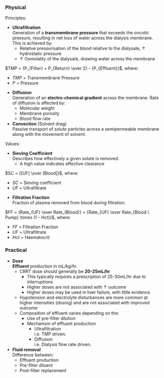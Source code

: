 ### Physical

Principles:

* **Ultrafiltration**\
Generation of a **transmembrane pressure** that exceeds the oncotic pressure, resulting in net loss of water across the dialysis membrane. This is achieved by:
	* Relative pressurisation of the blood relative to the dialysate, ↑ hydrostatic pressure
	* ↑ Osmolality of the dialysate, drawing water across the membrane

:::column-margin
$TMP = {P_{Filter} + P_{Return} \over 2} - {P_{Effluent}}$, where:

* $TMP$ = Transmembrane Pressure
* $P$ = Pressure
:::

* **Diffusion**\
Generation of an **electro-chemical gradient** across the membrane. Rate of diffusion is affected by:
	* Molecular weight
	* Membrane porosity
	* Blood flow rate
* **Convection** (Solvent drag)\
Passive transport of sol*ute* particles across a semipermeable membrane along with the movement of sol*vent*.


Values:

* **Sieving Coefficient**\
Describes how effectively a given solute is removed.
	* A high value indicates effective clearance

:::column-margin
$SC = {[UF] \over [Blood]}$, where:

* $SC$ = Sieving coefficient
* $UF$ = Ultrafiltrate
:::

* **Filtration Fraction**\
Fraction of plasma removed from blood during filtration.	

:::column-margin
$FF = {Rate_{UF} \over Rate_{Blood}} = {Rate_{UF} \over Rate_{Blood \ Pump} \times (1 - Hct)}$, where:

* $FF$ = Filtration Fraction
* $UF$ = Ultrafiltrate
* $Hct$ = Haematocrit
:::


### Practical

* **Dose**\
**Effluent** production in mL/kg/hr.
	* CRRT dose should generally be **20-25mL/hr**\
		* This typically requires a prescription of 25-30mL/hr due to interruptions
		* Higher doses are not associated with ↑ outcome
		* Higher doses may be used in liver failure, with little evidence
	* Hypotension and electrolyte disturbances are more common at higher intensities (dosing) and are not associated with improved outcome
	* Composition of effluent varies depending on the:
		* Use of pre-filter dilution
		* Mechanism of effluent production
			* Ultrafiltration\
			i.e. TMP driven.
			* Diffusion\
			i.e. Dialysis flow rate driven.
* **Fluid removal**\
Difference between:
	* Effluent production
	* Pre-filter diluent
	* Post-filter replacement